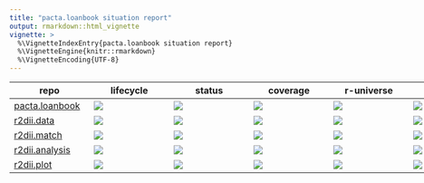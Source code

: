 ```yaml
---
title: "pacta.loanbook situation report"
output: rmarkdown::html_vignette
vignette: >
  %\VignetteIndexEntry{pacta.loanbook situation report}
  %\VignetteEngine{knitr::rmarkdown}
  %\VignetteEncoding{UTF-8}
---
```


<style>
div#sitrep { min-width: 1000px; }
div#sitrep th { min-width: 125px; }
</style>

<div id="sitrep">

| repo | lifecycle | status | coverage | r-universe | CRAN | dev | maintainer |
| ---- | --------- | ------ | -------- | ---------- | ---- | --- | ---------- |
| [pacta.loanbook](https://rmi-pacta.github.io/pacta.loanbook/) | [![](https://img.shields.io/badge/experimental-orange.svg)](https://lifecycle.r-lib.org/articles/stages.html#experimental) | [![](https://github.com/RMI-PACTA/pacta.loanbook/actions/workflows/R-CMD-check.yaml/badge.svg?branch=main)](https://github.com/RMI-PACTA/pacta.loanbook/actions/workflows/R-CMD-check.yaml?query=branch%3Amain) | [![](https://img.shields.io/codecov/c/github/rmi-pacta/pacta.loanbook/main)](https://app.codecov.io/gh/RMI-PACTA/pacta.loanbook?branch=main) | [![](https://rmi-pacta.r-universe.dev/badges/pacta.loanbook)](https://rmi-pacta.r-universe.dev/pacta.loanbook) | [![](https://www.r-pkg.org/badges/version/pacta.loanbook)](https://CRAN.R-project.org/package=pacta.loanbook) | [![](https://img.shields.io/github/r-package/v/rmi-pacta/pacta.loanbook/main?label=version&amp;labelColor=%23444d56&amp;color=%2334d058)](https://github.com/RMI-PACTA/pacta.loanbook/blob/main/DESCRIPTION) | [![](https://img.shields.io/badge/dynamic/json?label=codeowner&amp;query=codeownerInfo.ownersForFile&amp;url=https%3A%2F%2Fgithub.com%2Frmi-pacta%2Fpacta.loanbook%2Fdeferred-metadata%2Fmain%2F.github%2FCODEOWNERS)](https://github.com/RMI-PACTA/pacta.loanbook/blob/main/.github/CODEOWNERS) |
| [r2dii.data](https://rmi-pacta.github.io/r2dii.data/) | [![](https://img.shields.io/badge/lifecycle-stable-none.svg?labelColor=%23444d56&amp;color=%2334d058)](https://lifecycle.r-lib.org/articles/stages.html#stable) | [![](https://github.com/RMI-PACTA/r2dii.data/actions/workflows/R.yml/badge.svg?branch=main)](https://github.com/RMI-PACTA/r2dii.data/actions/workflows/R.yml?query=branch%3Amain) | [![](https://img.shields.io/codecov/c/github/rmi-pacta/r2dii.data/main)](https://app.codecov.io/gh/RMI-PACTA/r2dii.data?branch=main) | [![](https://rmi-pacta.r-universe.dev/badges/r2dii.data)](https://rmi-pacta.r-universe.dev/r2dii.data) | [![](https://www.r-pkg.org/badges/version/r2dii.data)](https://CRAN.R-project.org/package=r2dii.data) | [![](https://img.shields.io/github/r-package/v/rmi-pacta/r2dii.data/main?label=version&amp;labelColor=%23444d56&amp;color=%2334d058)](https://github.com/RMI-PACTA/r2dii.data/blob/main/DESCRIPTION) | [![](https://img.shields.io/badge/dynamic/json?label=codeowner&amp;query=codeownerInfo.ownersForFile&amp;url=https%3A%2F%2Fgithub.com%2Frmi-pacta%2Fr2dii.data%2Fdeferred-metadata%2Fmain%2F.github%2FCODEOWNERS)](https://github.com/RMI-PACTA/r2dii.data/blob/main/.github/CODEOWNERS) |
| [r2dii.match](https://rmi-pacta.github.io/r2dii.match/) | [![](https://img.shields.io/badge/lifecycle-stable-none.svg?labelColor=%23444d56&amp;color=%2334d058)](https://lifecycle.r-lib.org/articles/stages.html#stable) | [![](https://github.com/RMI-PACTA/r2dii.match/actions/workflows/R.yml/badge.svg?branch=main)](https://github.com/RMI-PACTA/r2dii.match/actions/workflows/R.yml?query=branch%3Amain) | [![](https://img.shields.io/codecov/c/github/rmi-pacta/r2dii.match/main)](https://app.codecov.io/gh/RMI-PACTA/r2dii.match?branch=main) | [![](https://rmi-pacta.r-universe.dev/badges/r2dii.match)](https://rmi-pacta.r-universe.dev/r2dii.match) | [![](https://www.r-pkg.org/badges/version/r2dii.match)](https://CRAN.R-project.org/package=r2dii.match) | [![](https://img.shields.io/github/r-package/v/rmi-pacta/r2dii.match/main?label=version&amp;labelColor=%23444d56&amp;color=%2334d058)](https://github.com/RMI-PACTA/r2dii.match/blob/main/DESCRIPTION) | [![](https://img.shields.io/badge/dynamic/json?label=codeowner&amp;query=codeownerInfo.ownersForFile&amp;url=https%3A%2F%2Fgithub.com%2Frmi-pacta%2Fr2dii.match%2Fdeferred-metadata%2Fmain%2F.github%2FCODEOWNERS)](https://github.com/RMI-PACTA/r2dii.match/blob/main/.github/CODEOWNERS) |
| [r2dii.analysis](https://rmi-pacta.github.io/r2dii.analysis/) | [![](https://img.shields.io/badge/lifecycle-stable-none.svg?labelColor=%23444d56&amp;color=%2334d058)](https://lifecycle.r-lib.org/articles/stages.html#stable) | [![](https://github.com/RMI-PACTA/r2dii.analysis/actions/workflows/R.yml/badge.svg?branch=main)](https://github.com/RMI-PACTA/r2dii.analysis/actions/workflows/R.yml?query=branch%3Amain) | [![](https://img.shields.io/codecov/c/github/rmi-pacta/r2dii.analysis/main)](https://app.codecov.io/gh/RMI-PACTA/r2dii.analysis?branch=main) | [![](https://rmi-pacta.r-universe.dev/badges/r2dii.analysis)](https://rmi-pacta.r-universe.dev/r2dii.analysis) | [![](https://www.r-pkg.org/badges/version/r2dii.analysis)](https://CRAN.R-project.org/package=r2dii.analysis) | [![](https://img.shields.io/github/r-package/v/rmi-pacta/r2dii.analysis/main?label=version&amp;labelColor=%23444d56&amp;color=%2334d058)](https://github.com/RMI-PACTA/r2dii.analysis/blob/main/DESCRIPTION) | [![](https://img.shields.io/badge/dynamic/json?label=codeowner&amp;query=codeownerInfo.ownersForFile&amp;url=https%3A%2F%2Fgithub.com%2Frmi-pacta%2Fr2dii.analysis%2Fdeferred-metadata%2Fmain%2F.github%2FCODEOWNERS)](https://github.com/RMI-PACTA/r2dii.analysis/blob/main/.github/CODEOWNERS) |
| [r2dii.plot](https://rmi-pacta.github.io/r2dii.plot/) | [![](https://img.shields.io/badge/lifecycle-experimental-orange.svg)](https://lifecycle.r-lib.org/articles/stages.html#experimental) | [![](https://github.com/RMI-PACTA/r2dii.plot/actions/workflows/R.yml/badge.svg?branch=main)](https://github.com/RMI-PACTA/r2dii.plot/actions/workflows/R.yml?query=branch%3Amain) | [![](https://img.shields.io/codecov/c/github/rmi-pacta/r2dii.plot/main)](https://app.codecov.io/gh/RMI-PACTA/r2dii.plot?branch=main) | [![](https://rmi-pacta.r-universe.dev/badges/r2dii.plot)](https://rmi-pacta.r-universe.dev/r2dii.plot) | [![](https://www.r-pkg.org/badges/version/r2dii.plot)](https://CRAN.R-project.org/package=r2dii.plot) | [![](https://img.shields.io/github/r-package/v/rmi-pacta/r2dii.plot/main?label=version&amp;labelColor=%23444d56&amp;color=%2334d058)](https://github.com/RMI-PACTA/r2dii.plot/blob/main/DESCRIPTION) | [![](https://img.shields.io/badge/dynamic/json?label=codeowner&amp;query=codeownerInfo.ownersForFile&amp;url=https%3A%2F%2Fgithub.com%2Frmi-pacta%2Fr2dii.plot%2Fdeferred-metadata%2Fmain%2F.github%2FCODEOWNERS)](https://github.com/RMI-PACTA/r2dii.plot/blob/main/.github/CODEOWNERS) |

</div>
